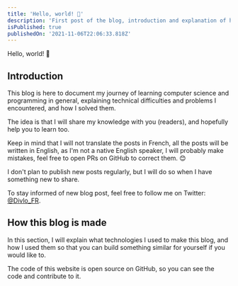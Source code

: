 ```yaml
---
title: 'Hello, world! 👋'
description: 'First post of the blog, introduction and explanation of how this blog is made.'
isPublished: true
publishedOn: '2021-11-06T22:06:33.818Z'
---
```


Hello, world! 👋

## Introduction

This blog is here to document my journey of learning computer science and programming in general, explaining technical difficulties and problems I encountered, and how I solved them.

The idea is that I will share my knowledge with you (readers), and hopefully help you to learn too.

Keep in mind that I will not translate the posts in French, all the posts will be written in English, as I'm not a native English speaker, I will probably make mistakes, feel free to open PRs on GitHub to correct them. 😊

I don't plan to publish new posts regularly, but I will do so when I have something new to share.

To stay informed of new blog post, feel free to follow me on Twitter: [@Divlo_FR](https://twitter.com/Divlo_FR).

## How this blog is made

In this section, I will explain what technologies I used to make this blog, and how I used them so that you can build something similar for yourself if you would like to.

The code of this website is open source on GitHub, so you can see the code and contribute to it.
